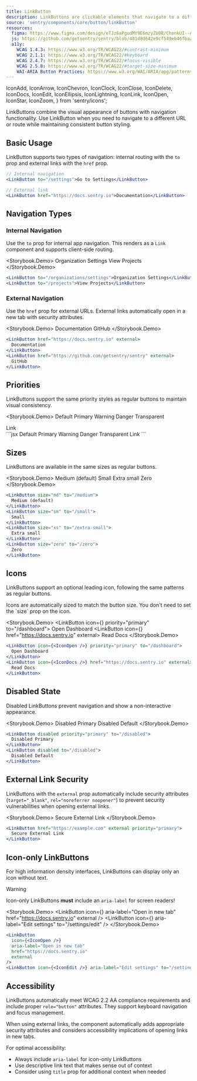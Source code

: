 ```yaml
---
title: LinkButton
description: LinkButtons are clickable elements that navigate to a different URL or route while maintaining button styling and behavior.
source: 'sentry/components/core/button/linkButton'
resources:
  figma: https://www.figma.com/design/eTJz6aPgudMY9E6mzyZU0B/ChonkUI--App-Components--WIP-?node-id=384-2119&t=DdXZ7WIgTdURJlRv-4
  js: https://github.com/getsentry/sentry/blob/481d8d642e9cf549eb46fbaac1d0527395e8b490/static/app/components/core/button/linkButton.tsx#L23
  a11y:
    WCAG 1.4.3: https://www.w3.org/TR/WCAG22/#contrast-minimum
    WCAG 2.1.1: https://www.w3.org/TR/WCAG22/#keyboard
    WCAG 2.4.7: https://www.w3.org/TR/WCAG22/#focus-visible
    WCAG 2.5.8: https://www.w3.org/TR/WCAG22/#target-size-minimum
    WAI-ARIA Button Practices: https://www.w3.org/WAI/ARIA/apg/patterns/button/
---
```


  IconAdd,
  IconArrow,
  IconChevron,
  IconClock,
  IconClose,
  IconDelete,
  IconDocs,
  IconEdit,
  IconEllipsis,
  IconLightning,
  IconLink,
  IconOpen,
  IconStar,
  IconZoom,
} from 'sentry/icons';



LinkButtons combine the visual appearance of buttons with navigation functionality. Use LinkButton when you need to navigate to a different URL or route while maintaining consistent button styling.

## Basic Usage

LinkButton supports two types of navigation: internal routing with the `to` prop and external links with the `href` prop.

```jsx
// Internal navigation
<LinkButton to="/settings">Go to Settings</LinkButton>

// External link
<LinkButton href="https://docs.sentry.io">Documentation</LinkButton>
```

## Navigation Types

### Internal Navigation

Use the `to` prop for internal app navigation. This renders as a `Link` component and supports client-side routing.

<Storybook.Demo>
  <LinkButton to="/organizations/settings">Organization Settings</LinkButton>
  <LinkButton to="/projects">View Projects</LinkButton>
</Storybook.Demo>
```jsx
<LinkButton to="/organizations/settings">Organization Settings</LinkButton>
<LinkButton to="/projects">View Projects</LinkButton>
```

### External Navigation

Use the `href` prop for external URLs. External links automatically open in a new tab with security attributes.

<Storybook.Demo>
  <LinkButton href="https://docs.sentry.io" external>
    Documentation
  </LinkButton>
  <LinkButton href="https://github.com/getsentry/sentry" external>
    GitHub
  </LinkButton>
</Storybook.Demo>
```jsx
<LinkButton href="https://docs.sentry.io" external>
  Documentation
</LinkButton>
<LinkButton href="https://github.com/getsentry/sentry" external>
  GitHub
</LinkButton>
```

## Priorities

LinkButtons support the same priority styles as regular buttons to maintain visual consistency.

<Storybook.Demo>
  <LinkButton priority="default" to="/default">
    Default
  </LinkButton>
  <LinkButton priority="primary" to="/primary">
    Primary
  </LinkButton>
  <LinkButton priority="warning" to="/warning">
    Warning
  </LinkButton>
  <LinkButton priority="danger" to="/danger">
    Danger
  </LinkButton>
  <LinkButton priority="transparent" to="/transparent">
    Transparent
  </LinkButton>
  <div style={{alignSelf: 'center'}}>
    <LinkButton priority="link" to="/link">
      Link
    </LinkButton>
  </div>
</Storybook.Demo>
```jsx
<LinkButton priority="default" to="/default">
  Default
</LinkButton>
<LinkButton priority="primary" to="/primary">
  Primary
</LinkButton>
<LinkButton priority="warning" to="/warning">
  Warning
</LinkButton>
<LinkButton priority="danger" to="/danger">
  Danger
</LinkButton>
<LinkButton priority="transparent" to="/transparent">
  Transparent
</LinkButton>
<LinkButton priority="link" to="/link">
  Link
</LinkButton>
```

## Sizes

LinkButtons are available in the same sizes as regular buttons.

<Storybook.Demo>
  <LinkButton size="md" to="/medium">
    Medium (default)
  </LinkButton>
  <LinkButton size="sm" to="/small">
    Small
  </LinkButton>
  <LinkButton size="xs" to="/extra-small">
    Extra small
  </LinkButton>
  <LinkButton size="zero" to="/zero">
    Zero
  </LinkButton>
</Storybook.Demo>
```jsx
<LinkButton size="md" to="/medium">
  Medium (default)
</LinkButton>
<LinkButton size="sm" to="/small">
  Small
</LinkButton>
<LinkButton size="xs" to="/extra-small">
  Extra small
</LinkButton>
<LinkButton size="zero" to="/zero">
  Zero
</LinkButton>
```

## Icons

LinkButtons support an optional leading icon, following the same patterns as regular buttons.

<Alert type="info">
  Icons are automatically sized to match the button size. You don't need to set the `size`
  prop on the icon.
</Alert>

<Storybook.Demo>
  <LinkButton icon={<IconOpen />} priority="primary" to="/dashboard">
    Open Dashboard
  </LinkButton>
  <LinkButton icon={<IconDocs />} href="https://docs.sentry.io" external>
    Read Docs
  </LinkButton>
</Storybook.Demo>
```jsx
<LinkButton icon={<IconOpen />} priority="primary" to="/dashboard">
  Open Dashboard
</LinkButton>
<LinkButton icon={<IconDocs />} href="https://docs.sentry.io" external>
  Read Docs
</LinkButton>
```

## Disabled State

Disabled LinkButtons prevent navigation and show a non-interactive appearance.

<Storybook.Demo>
  <LinkButton disabled priority="primary" to="/disabled">
    Disabled Primary
  </LinkButton>
  <LinkButton disabled to="/disabled">
    Disabled Default
  </LinkButton>
</Storybook.Demo>
```jsx
<LinkButton disabled priority="primary" to="/disabled">
  Disabled Primary
</LinkButton>
<LinkButton disabled to="/disabled">
  Disabled Default
</LinkButton>
```

## External Link Security

LinkButtons with the `external` prop automatically include security attributes (`target="_blank"`, `rel="noreferrer noopener"`) to prevent security vulnerabilities when opening external links.

<Storybook.Demo>
  <LinkButton href="https://example.com" external priority="primary">
    Secure External Link
  </LinkButton>
</Storybook.Demo>
```jsx
<LinkButton href="https://example.com" external priority="primary">
  Secure External Link
</LinkButton>
```

## Icon-only LinkButtons

For high information density interfaces, LinkButtons can display only an icon without text.

> [!WARNING]
> Icon-only LinkButtons **must** include an `aria-label` for screen readers!

<Storybook.Demo>
  <LinkButton
    icon={<IconOpen />}
    aria-label="Open in new tab"
    href="https://docs.sentry.io"
    external
  />
  <LinkButton icon={<IconEdit />} aria-label="Edit settings" to="/settings/edit" />
</Storybook.Demo>
```jsx
<LinkButton
  icon={<IconOpen />}
  aria-label="Open in new tab"
  href="https://docs.sentry.io"
  external
/>
<LinkButton icon={<IconEdit />} aria-label="Edit settings" to="/settings/edit" />
```

## Accessibility

LinkButtons automatically meet WCAG 2.2 AA compliance requirements and include proper `role="button"` attributes. They support keyboard navigation and focus management.

When using external links, the component automatically adds appropriate security attributes and considers accessibility implications of opening links in new tabs.

For optimal accessibility:

- Always include `aria-label` for icon-only LinkButtons
- Use descriptive link text that makes sense out of context
- Consider using `title` prop for additional context when needed
